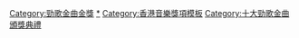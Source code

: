 {{Navbox
|bodyclass=hlist
|name  = 十大勁歌金曲頒獎典禮勁歌金曲金獎
|title = [[勁歌金曲頒獎典禮]][[勁歌金曲頒獎典禮金曲金獎|金曲金獎]]
|titlestyle = background: #eedd82
|groupstyle = background: #eee8aa
|group1 = 1980年代
|list1 = 
*1984 [[譚詠麟]]《[[愛在深秋]]》
*1985 [[譚詠麟]]《[[愛情陷阱]]》
*1986 [[張國榮]]《有誰共鳴》
*1987 [[張國榮]]《[[無心睡眠]]》
*1988 [[葉蒨文]]《[[祝福 (葉蒨文專輯)|祝福]]》
*1989 [[梅艷芳]]《[[夕陽之歌]]》

|group2 = 1990年代
|list2 = 
*1990 [[葉蒨文]]《[[焚心以火]]》
*1991 [[张学友|張學友]]《[[每天愛你多一些]]》
*1992 [[张学友|張學友]]《[[分手总要在雨天|分手總要在雨天]]》
*1993 [[张学友|張學友]]《[[祇想一生跟你走]]》
*1994 [[黎明]]《[[那有一天不想你]]》
*1995 [[张学友|張學友]]《離開以後》
*1996 [[黎明]]《[[情深說話未曾講]]》
*1997 [[黎明]]《[[只要為我愛一天]]》
*1998 [[黎明]]《[[我這樣愛你]]》
*1999 [[鄭秀文]]《[[插曲 (鄭秀文歌曲)|插曲]]》

|group3 = 2000年代
|list3 = 
*2000 [[楊千嬅]]《[[少女的祈祷 (杨千嬅歌曲)|少女的祈禱]]》
*2001 [[陳奕迅]]《Shall We Talk》
*2002 [[陳奕迅]]《[[明年今日]]》
*2003 [[容祖兒]]《[[我的驕傲]]》
*2004 [[楊千嬅]]《[[小城大事]]》
*2005 [[鄭中基]]《無賴》
*2006 [[古巨基]]《[[愛得太遲]]》
*2007 [[李克勤]]《花落誰家》
*2008 [[謝安琪]]《[[囍帖街 (歌曲)|囍帖街]]》
*2009 [[容祖兒]]《搜神記》

|group4 = 2010年代
|list4 = 
*2010 [[衛蘭]]、[[王灝兒|JW]]《男人信什麼》
*2011 [[林峯]]《Chok》
*2012 [[王菀之]]《留白》
*2013 [[容祖兒]]《天窗》
*2014 [[吳若希]]《[[越難越愛]]》
*2015 [[吳若希]]《[[眼淚的秘密]]》
*2016 [[李克勤]]《一個都不能少》
*2017 [[李克勤]]《失魂記》
*2018 [[張敬軒]]《百年樹木》
*2019 [[周柏豪]]《[[讓愛高飛]]》

|group5 = 2020年代
|list5 = 
*2020 [[莫文蔚]]《[[呼吸有害]]》

}}<includeonly>[[Category:勁歌金曲金獎]]</includeonly>
<noinclude>
[[Category:勁歌金曲金獎|*]]
[[Category:香港音樂獎項模板]]
[[Category:十大勁歌金曲頒獎典禮]]
</noinclude>